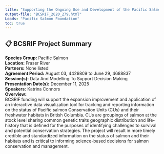 ```yaml
---
title: "Supporting the Ongoing Use and Development of the Pacific Salmon Explorer"
output-file: "BCSRIF_2020_279.html"
Leads: "Pacific Salmon Foundation"
toc: true
---
```


## 📋 BCSRIF Project Summary

**Species Group:** Pacific Salmon  
**Location:** Fraser River  
**Partners:** None listed  
**Agreement Period:** August 03, 4429809 to June 29, 4688837  
**Session(s):** Data And Modelling To Support Decision Making  
**Presentation Date(s):** December 11, 2025  
**Speakers:** Katrina Connors  
**Overview:**  
BCSRIF funding will support the expansion improvement and application of an interactive data visualization tool for tracking and reporting information on the status of Pacific salmon Conservation Units (CUs) and their freshwater habitats in British Columbia. CUs are groupings of salmon at the stock level sharing common genetic traits geographic distribution and life-history that is defined for the purposes of identifying challenges to survival and potential conservation strategies. The project will result in more timely credible and standardized information on the status of salmon and their habitats and is critical to informing science-based decisions for salmon conservation and management.   

